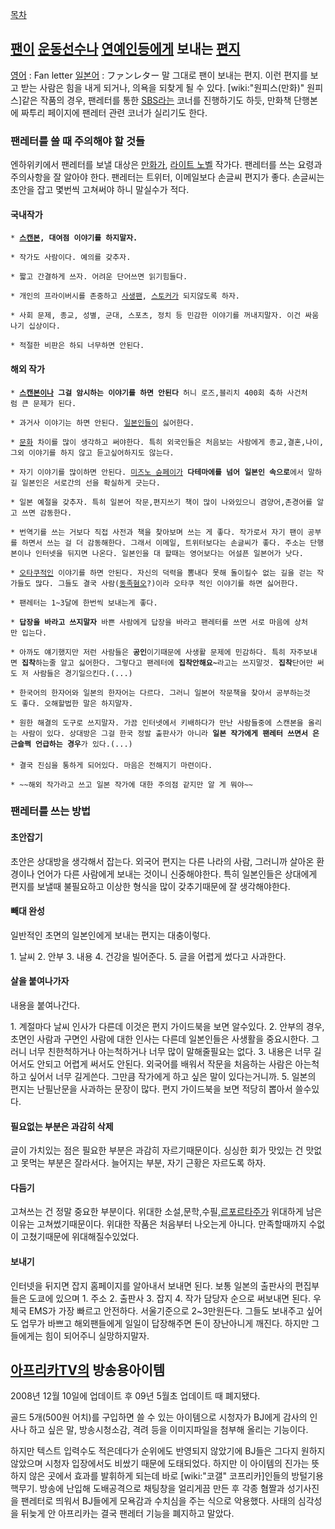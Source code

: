 [[목차]]

== [[팬]]이 [[운동]]선수나 [[연예인]]등에게 보내는 [[편지]] ==
[[영어]] : Fan letter
[[일본어]] : ファンレター
말 그대로 팬이 보내는 편지. 이런 편지를 보고 받는 사람은 힘을 내게 되거나, 의욕을 되찾게 될 수 있다. [wiki:"원피스(만화)" 원피스]같은 작품의 경우, 팬레터를 통한 [[SBS]]라는 코너를 진행하기도 하듯, 만화책 단행본에 짜투리 페이지에 팬레터 관련 코너가 실리기도 한다.
=== 팬레터를 쓸 때 주의해야 할 것들 ===
엔하위키에서 팬레터를 보낼 대상은 [[만화가]], [[라이트 노벨]] 작가다. 팬레터를 쓰는 요령과 주의사항을 잘 알아야 한다. 팬레터는 트위터, 이메일보다 손글씨 편지가 좋다. 손글씨는 초안을 잡고 몇번씩 고쳐써야 하니 말실수가 적다. 
==== 국내작가 ====
 * '''[[스캔본]], 대여점 이야기를 하지말자.'''

 * 작가도 사람이다. 예의를 갖추자.

 * 짧고 간결하게 쓰자. 어려운 단어쓰면 읽기힘들다.

 * 개인의 프라이버시를 존중하고 [[사생팬]], [[스토커]]가 되지않도록 하자.

 * 사회 문제, 종교, 성별, 군대, 스포츠, 정치 등 민감한 이야기를 꺼내지말자. 이건 싸움나기 십상이다.

 * 적절한 비판은 하되 너무하면 안된다.

==== 해외 작가 ====
 * '''[[스캔본]]이나 그걸 암시하는 이야기를 하면 안된다''' 허니 로즈,블리치 400회 축하 사건처럼 큰 문제가 된다.

 * 과거사 이야기는 하면 안된다. [[일본인]]들이 싫어한다.

 * [[문화]] 차이를 많이 생각하고 써야한다. 특히 외국인들은 처음보는 사람에게 종교,결혼,나이,그외 이야기를 하지 않고 듣고싶어하지도 않는다.

 * 자기 이야기를 많이하면 안된다. [[미즈노 슌페이]]가 '''다테마에를 넘어 일본인 속으로'''에서 말하길 일본인은 서로간의 선을 확실하게 긋는다.

 * 일본 예절을 갖추자. 특히 일본어 작문,편지쓰기 책이 많이 나와있으니 겸양어,존경어를 알고 쓰면 감동한다.

 * 번역기를 쓰는 거보다 직접 사전과 책을 찾아보며 쓰는 게 좋다. 작가로서 자기 팬이 공부를 하면서 쓰는 걸 더 감동해한다. 그래서 이메일, 트위터보다는 손글씨가 좋다. 주소는 단행본이나 인터넷을 뒤지면 나온다. 일본인을 대 할때는 영어보다는 어설픈 일본어가 낫다.

 * [[오타쿠]]적인 이야기를 하면 안된다. 자신의 덕력을 뽐내다 못해 돌이킬수 없는 길을 걷는 작가들도 많다. 그들도 결국 사람([[동족혐오]]?)이라 오타쿠 적인 이야기를 하면 싫어한다.

 * 팬레터는 1~3달에 한번씩 보내는게 좋다.

 * '''답장을 바라고 쓰지말자''' 바쁜 사람에게 답장을 바라고 팬레터를 쓰면 서로 마음에 상처만 입는다.

 * 아까도 얘기했지만 저런 사람들은 '''공인'''이기때문에 사생활 문제에 민감하다. 특히 자주보내면 '''집착'''하는줄 알고 싫어한다. 그렇다고 팬레터에 '''집착안해요~'''라고는 쓰지말것. '''집착'''단어만 써도 저 사람들은 경기일으킨다.(...)

 * 한국어의 한자어와 일본의 한자어는 다르다. 그러니 일본어 작문책을 찾아서 공부하는것도 좋다. 오해할법한 말은 하지말자.

 * 원한 해결의 도구로 쓰지말자. 가끔 인터넷에서 키배하다가 만난 사람들중에 스캔본을 올리는 사람이 있다. 상대방은 그걸 한국 정발 출판사가 아니라 '''일본 작가에게 팬레터 쓰면서 은근슬쩍 언급하는 경우'''가 있다.(...) 
 
 * 결국 진심을 통하게 되어있다. 마음은 전해지기 마련이다.

 * ~~해외 작가라고 쓰고 일본 작가에 대한 주의점 같지만 알 게 뭐야~~

=== 팬레터를 쓰는 방법 ===
==== 초안잡기 ====
초안은 상대방을 생각해서 잡는다. 외국어 편지는 다른 나라의 사람, 그러니까 살아온 환경이나 언어가 다른 사람에게 보내는 것이니 신중해야한다. 특히 일본인들은 상대에게 편지를 보낼때 불필요하고 이상한 형식을 많이 갖추기때문에 잘 생각해야한다.

==== 빼대 완성 ====
일반적인 초면의 일본인에게 보내는 편지는 대충이렇다.

1. 날씨
2. 안부
3. 내용
4. 건강을 빌어준다.
5. 글을 어렵게 썼다고 사과한다.

==== 살을 붙여나가자 ====
내용을 붙여나간다. 

1. 계절마다 날씨 인사가 다른데 이것은 편지 가이드북을 보면 알수있다. 
2. 안부의 경우, 초면인 사람과 구면인 사람에 대한 인사는 다른데 일본인들은 사생활을 중요시한다. 그러니 너무 친한척하거나 아는척하거나 너무 많이 말해줄필요는 없다.
3. 내용은 너무 길어서도 안되고 어렵게 써서도 안된다. 외국어를 배워서 작문을 처음하는 사람은 아는척 하고 싶어서 너무 길게쓴다. 그만큼 작가에게 하고 싶은 말이 있다는거니까.
5. 일본의 편지는 난필난문을 사과하는 문장이 많다. 편지 가이드북을 보면 적당히 뽑아서 쓸수있다.


==== 필요없는 부분은 과감히 삭제 ====
글이 가치있는 점은 필요한 부분은 과감히 자르기때문이다. 싱싱한 회가 맛있는 건 맛없고 못먹는 부분은 잘라서다. 늘어지는 부분, 자기 근황은 자르도록 하자.

==== 다듬기 ====
고쳐쓰는 건 정말 중요한 부분이다. 위대한 소설,문학,수필,[[르포르타주]]가 위대하게 남은 이유는 고쳐썼기때문이다. 위대한 작품은 처음부터 나오는게 아니다. 만족할때까지 수없이 고쳤기때문에 위대해질수있었다.


==== 보내기 ====
인터넷을 뒤지면 잡지 홈페이지를 알아내서 보내면 된다. 보통 일본의 출판사의 편집부들은 도쿄에 있으며 1. 주소 2. 출판사 3. 잡지 4. 작가 담당자 순으로 써보내면 된다. 우체국 EMS가 가장 빠르고 안전하다. 서울기준으로 2~3만원든다. 그들도 보내주고 싶어도 업무가 바쁘고 해외팬들에게 일일이 답장해주면 돈이 장난아니게 깨진다. 하지만 그들에게는 힘이 되어주니 실망하지말자.

  

== [[아프리카TV]]의 방송용아이템 ==
2008년 12월 10일에 업데이트 후 09년 5월초 업데이트 때 폐지됐다.

골드 5개(500원 어치)를 구입하면 쓸 수 있는 아이템으로 시청자가 BJ에게 감사의 인사나 하고 싶은 말, 방송시청소감, 격려 등을 이미지파일을 첨부해 올리는 기능이다.

하지만 텍스트 입력수도 적은데다가 순위에도 반영되지 않았기에 BJ들은 그다지 원하지 않았으며 시청자 입장에서도 비쌌기 때문에 도태되었다. 하지만 이 아이템의 진가는 뜻하지 않은 곳에서 효과를 발휘하게 되는데 바로 [wiki:"코갤" 코프리카]인들의 방털기용 핵무기. 방송에 난입해 도배공격으로 채팅창을 얼리게끔 만든 후 각종 혐짤과 성기사진을 팬레터로 띄워서 BJ들에게 모욕감과 수치심을 주는 식으로 악용했다. 사태의 심각성을 뒤늦게 안 아프리카는 결국 팬레터 기능을 폐지하고 말았다.
